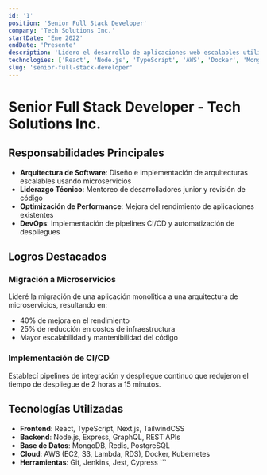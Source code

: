 ```yaml
---
id: '1'
position: 'Senior Full Stack Developer'
company: 'Tech Solutions Inc.'
startDate: 'Ene 2022'
endDate: 'Presente'
description: 'Lidero el desarrollo de aplicaciones web escalables utilizando React, Node.js y AWS. Implementé arquitecturas de microservicios que mejoraron el rendimiento en un 40% y redujeron los costos de infraestructura.'
technologies: ['React', 'Node.js', 'TypeScript', 'AWS', 'Docker', 'MongoDB']
slug: 'senior-full-stack-developer'
---
```


# Senior Full Stack Developer - Tech Solutions Inc.

## Responsabilidades Principales

- **Arquitectura de Software**: Diseño e implementación de arquitecturas escalables usando microservicios
- **Liderazgo Técnico**: Mentoreo de desarrolladores junior y revisión de código
- **Optimización de Performance**: Mejora del rendimiento de aplicaciones existentes
- **DevOps**: Implementación de pipelines CI/CD y automatización de despliegues

## Logros Destacados

### Migración a Microservicios
Lideré la migración de una aplicación monolítica a una arquitectura de microservicios, resultando en:
- 40% de mejora en el rendimiento
- 25% de reducción en costos de infraestructura
- Mayor escalabilidad y mantenibilidad del código

### Implementación de CI/CD
Establecí pipelines de integración y despliegue continuo que redujeron el tiempo de despliegue de 2 horas a 15 minutos.

## Tecnologías Utilizadas

- **Frontend**: React, TypeScript, Next.js, TailwindCSS
- **Backend**: Node.js, Express, GraphQL, REST APIs
- **Base de Datos**: MongoDB, Redis, PostgreSQL
- **Cloud**: AWS (EC2, S3, Lambda, RDS), Docker, Kubernetes
- **Herramientas**: Git, Jenkins, Jest, Cypress
\`\`\`
